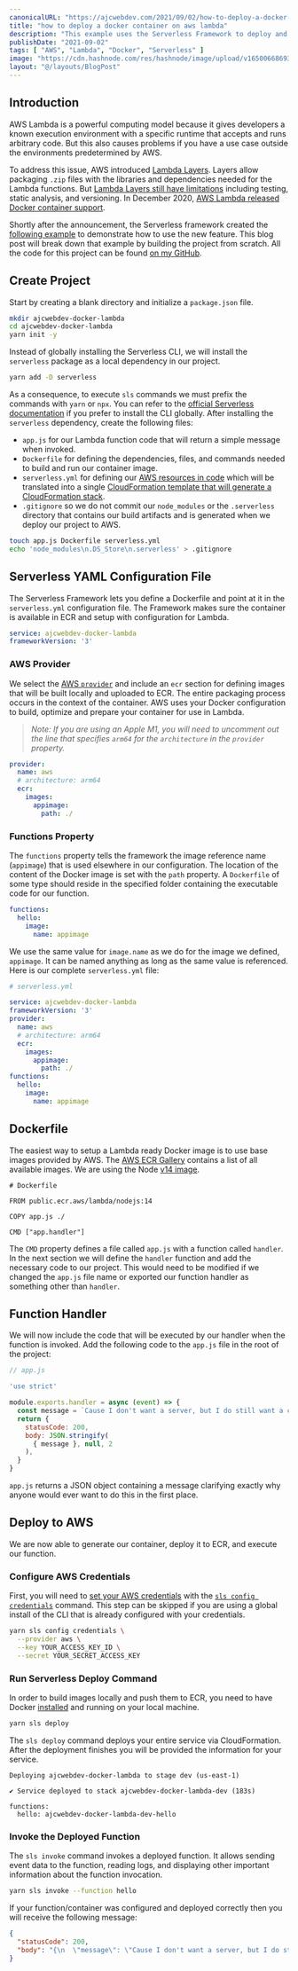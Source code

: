 ```yaml
---
canonicalURL: "https://ajcwebdev.com/2021/09/02/how-to-deploy-a-docker-container-on-aws-lambda"
title: "how to deploy a docker container on aws lambda"
description: "This example uses the Serverless Framework to deploy and query a Node.js server running in a Docker container on AWS Lambda."
publishDate: "2021-09-02"
tags: [ "AWS", "Lambda", "Docker", "Serverless" ]
image: "https://cdn.hashnode.com/res/hashnode/image/upload/v1650066869358/eu54NWisn.png"
layout: "@/layouts/BlogPost"
---
```


## Introduction

AWS Lambda is a powerful computing model because it gives developers a known execution environment with a specific runtime that accepts and runs arbitrary code. But this also causes problems if you have a use case outside the environments predetermined by AWS.

To address this issue, AWS introduced [Lambda Layers](https://docs.aws.amazon.com/lambda/latest/dg/configuration-layers.html). Layers allow packaging `.zip` files with the libraries and dependencies needed for the Lambda functions. But [Lambda Layers still have limitations](https://lumigo.io/blog/lambda-layers-when-to-use-it/) including testing, static analysis, and versioning. In December 2020, [AWS Lambda released Docker container support](https://aws.amazon.com/blogs/aws/new-for-aws-lambda-container-image-support/).

Shortly after the announcement, the Serverless framework created the [following example](https://www.serverless.com/blog/container-support-for-lambda) to demonstrate how to use the new feature. This blog post will break down that example by building the project from scratch. All the code for this project can be found [on my GitHub](https://github.com/ajcwebdev/ajcwebdev-docker-lambda).

## Create Project

Start by creating a blank directory and initialize a `package.json` file.

```bash
mkdir ajcwebdev-docker-lambda
cd ajcwebdev-docker-lambda
yarn init -y
```

Instead of globally installing the Serverless CLI, we will install the `serverless` package as a local dependency in our project.

```bash
yarn add -D serverless
```

As a consequence, to execute `sls` commands we must prefix the commands with `yarn` or `npx`. You can refer to the [official Serverless documentation](https://www.serverless.com/framework/docs/getting-started) if you prefer to install the CLI globally. After installing the `serverless` dependency, create the following files:
* `app.js` for our Lambda function code that will return a simple message when invoked.
* `Dockerfile` for defining the dependencies, files, and commands needed to build and run our container image.
* `serverless.yml` for defining our [AWS resources in code](https://www.serverless.com/framework/docs/providers/aws/guide/services#serverlessyml) which will be translated into a single [CloudFormation template that will generate a CloudFormation stack](https://www.serverless.com/framework/docs/providers/aws/guide/resources).
* `.gitignore` so we do not commit our `node_modules` or the `.serverless` directory that contains our build artifacts and is generated when we deploy our project to AWS.

```bash
touch app.js Dockerfile serverless.yml
echo 'node_modules\n.DS_Store\n.serverless' > .gitignore
```

## Serverless YAML Configuration File

The Serverless Framework lets you define a Dockerfile and point at it in the `serverless.yml` configuration file. The Framework makes sure the container is available in ECR and setup with configuration for Lambda.

```yaml
service: ajcwebdev-docker-lambda
frameworkVersion: '3'
```

### AWS Provider

We select the [AWS `provider`](https://www.serverless.com/framework/docs/providers/aws) and include an `ecr` section for defining images that will be built locally and uploaded to ECR. The entire packaging process occurs in the context of the container. AWS uses your Docker configuration to build, optimize and prepare your container for use in Lambda.

> *Note: If you are using an Apple M1, you will need to uncomment out the line that specifies `arm64` for the `architecture` in the `provider` property.*

```yaml
provider:
  name: aws
  # architecture: arm64
  ecr:
    images:
      appimage:
        path: ./
```

### Functions Property

The `functions` property tells the framework the image reference name (`appimage`) that is used elsewhere in our configuration. The location of the content of the Docker image is set with the `path` property. A `Dockerfile` of some type should reside in the specified folder containing the executable code for our function.

```yaml
functions:
  hello:
    image:
      name: appimage
```

We use the same value for `image.name` as we do for the image we defined, `appimage`. It can be named anything as long as the same value is referenced. Here is our complete `serverless.yml` file:

```yaml
# serverless.yml

service: ajcwebdev-docker-lambda
frameworkVersion: '3'
provider:
  name: aws
  # architecture: arm64
  ecr:
    images:
      appimage:
        path: ./
functions:
  hello:
    image:
      name: appimage
```

## Dockerfile

The easiest way to setup a Lambda ready Docker image is to use base images provided by AWS. The [AWS ECR Gallery](https://gallery.ecr.aws/) contains a list of all available images. We are using the Node [v14 image](https://gallery.ecr.aws/lambda/nodejs).

```docker
# Dockerfile

FROM public.ecr.aws/lambda/nodejs:14

COPY app.js ./

CMD ["app.handler"]
```

The `CMD` property defines a file called `app.js` with a function called `handler`. In the next section we will define the `handler` function and add the necessary code to our project. This would need to be modified if we changed the `app.js` file name or exported our function handler as something other than `handler`.

## Function Handler

We will now include the code that will be executed by our handler when the function is invoked. Add the following code to the `app.js` file in the root of the project:

```js
// app.js

'use strict'

module.exports.handler = async (event) => {
  const message = `Cause I don't want a server, but I do still want a container`
  return {
    statusCode: 200,
    body: JSON.stringify(
      { message }, null, 2
    ),
  }
}
```

`app.js` returns a JSON object containing a message clarifying exactly why anyone would ever want to do this in the first place.

## Deploy to AWS

We are now able to generate our container, deploy it to ECR, and execute our function.

### Configure AWS Credentials

First, you will need to [set your AWS credentials](https://www.serverless.com/framework/docs/providers/aws/guide/credentials/#using-aws-access-keys) with the [`sls config credentials`](https://www.serverless.com/framework/docs/providers/aws/cli-reference/config-credentials) command. This step can be skipped if you are using a global install of the CLI that is already configured with your credentials.

```bash
yarn sls config credentials \
  --provider aws \
  --key YOUR_ACCESS_KEY_ID \
  --secret YOUR_SECRET_ACCESS_KEY
```

### Run Serverless Deploy Command

In order to build images locally and push them to ECR, you need to have Docker [installed](https://docs.docker.com/get-docker/) and running on your local machine.

```bash
yarn sls deploy
```

The `sls deploy` command deploys your entire service via CloudFormation. After the deployment finishes you will be provided the information for your service.

```
Deploying ajcwebdev-docker-lambda to stage dev (us-east-1)

✔ Service deployed to stack ajcwebdev-docker-lambda-dev (183s)

functions:
  hello: ajcwebdev-docker-lambda-dev-hello
```

### Invoke the Deployed Function

The `sls invoke` command invokes a deployed function. It allows sending event data to the function, reading logs, and displaying other important information about the function invocation.

```bash
yarn sls invoke --function hello
```

If your function/container was configured and deployed correctly then you will receive the following message:

```json
{
  "statusCode": 200,
  "body": "{\n  \"message\": \"Cause I don't want a server, but I do still want a container\"\n}"
}
```